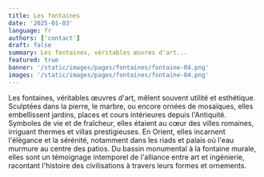 ```yaml
---
title: Les fontaines
date: '2025-01-03'
language: fr
authors: ['contact']
draft: false
summary: Les fontaines, véritables œuvres d'art...
featured: true
banner: '/static/images/pages/fontaines/fontaine-04.png'
images: '/static/images/pages/fontaines/fontaine-04.png'
---
```

Les fontaines, véritables œuvres d'art, mêlent souvent utilité et esthétique. Sculptées dans la pierre, 
le marbre, ou encore ornées de mosaïques, elles embellissent jardins, places et cours intérieures depuis l'Antiquité. 
Symboles de vie et de fraîcheur, elles étaient au cœur des villes romaines, irriguant thermes et villas prestigieuses. 
En Orient, elles incarnent l'élégance et la sérénité, notamment dans les riads et palais où l'eau murmure au centre des 
patios. Du bassin monumental à la fontaine murale, elles sont un témoignage intemporel de l'alliance entre art et ingénierie, 
racontant l'histoire des civilisations à travers leurs formes et ornements.

<div className="grid grid-cols-1 md:grid-cols-2 lg:grid-cols-3 gap-2">
    <FancyBoxImage 
      src="/static/images/pages/fontaines/fontaine-01.png" 
      alt="fontaine-01"  
      width={2912}
      height={1632}   
      className="w-full"
    />
    <FancyBoxImage 
      src="/static/images/pages/fontaines/fontaine-02.png" 
      alt="fontaine-02"  
      width={2912}
      height={1632}   
      className="w-full"
    />
    <FancyBoxImage 
      src="/static/images/pages/fontaines/fontaine-03.png" 
      alt="fontaine-03"  
      width={2912}
      height={1632}   
      className="w-full"
    />
    <FancyBoxImage 
      src="/static/images/pages/fontaines/fontaine-04.png" 
      alt="fontaine-04"  
      width={2912}
      height={1632}   
      className="w-full"
    />
    <FancyBoxImage 
      src="/static/images/pages/fontaines/fontaine-05.png" 
      alt="fontaine-05"  
      width={2912}
      height={1632}   
      className="w-full"
    />
    <FancyBoxImage 
      src="/static/images/pages/fontaines/robinet-01.png" 
      alt="robinet-01"  
      width={2912}
      height={1632}   
      className="w-full"
    />
</div>